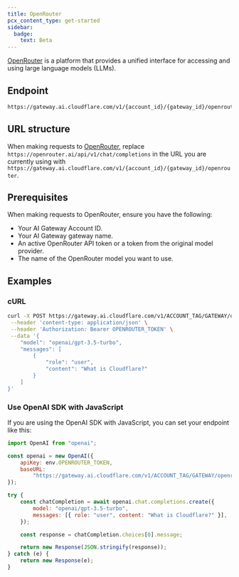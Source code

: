 ```yaml
---
title: OpenRouter
pcx_content_type: get-started
sidebar:
  badge:
    text: Beta
---
```


[OpenRouter](https://openrouter.ai/) is a platform that provides a unified interface for accessing and using large language models (LLMs).

## Endpoint

```txt
https://gateway.ai.cloudflare.com/v1/{account_id}/{gateway_id}/openrouter
```

## URL structure

When making requests to [OpenRouter](https://openrouter.ai/), replace `https://openrouter.ai/api/v1/chat/completions` in the URL you are currently using with `https://gateway.ai.cloudflare.com/v1/{account_id}/{gateway_id}/openrouter`.

## Prerequisites

When making requests to OpenRouter, ensure you have the following:

- Your AI Gateway Account ID.
- Your AI Gateway gateway name.
- An active OpenRouter API token or a token from the original model provider.
- The name of the OpenRouter model you want to use.

## Examples

### cURL

```bash title="Request"
curl -X POST https://gateway.ai.cloudflare.com/v1/ACCOUNT_TAG/GATEWAY/openrouter/v1/chat/completions \
 --header 'content-type: application/json' \
 --header 'Authorization: Bearer OPENROUTER_TOKEN' \
 --data '{
    "model": "openai/gpt-3.5-turbo",
    "messages": [
        {
            "role": "user",
            "content": "What is Cloudflare?"
        }
    ]
}'

```

### Use OpenAI SDK with JavaScript

If you are using the OpenAI SDK with JavaScript, you can set your endpoint like this:

```js title="JavaScript"
import OpenAI from "openai";

const openai = new OpenAI({
	apiKey: env.OPENROUTER_TOKEN,
	baseURL:
		"https://gateway.ai.cloudflare.com/v1/ACCOUNT_TAG/GATEWAY/openrouter",
});

try {
	const chatCompletion = await openai.chat.completions.create({
		model: "openai/gpt-3.5-turbo",
		messages: [{ role: "user", content: "What is Cloudflare?" }],
	});

	const response = chatCompletion.choices[0].message;

	return new Response(JSON.stringify(response));
} catch (e) {
	return new Response(e);
}
```
